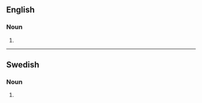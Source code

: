==English==

===Noun===
{{head|en|noun plural form}}

# {{plural of|med|lang=en}}

----

==Swedish==

===Noun===
{{head|sv|noun form}}

# {{sv-noun-form-indef-gen|med}}
